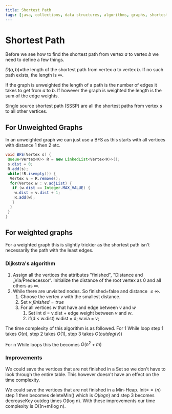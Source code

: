 ```yaml
---
title: Shortest Path
tags: [java, collections, data structures, algorithms, graphs, shortest path, breadth first search, dijkstra's algorithm]
---
```


# Shortest Path

Before we see how to find the shortest path from vertex $a$ to vertex $b$ we need to define a few things.

$D(a,b)=$the length of the shortest path from vertex $a$ to vertex $b$. If no such path exists, the length is $\infty$.

If the graph is unweighted the length of a path is the number of edges it takes to get from $a$ to $b$. If however the graph is weighted the length is the sum of the edge weights.

Single source shortest path (SSSP) are all the shortest paths from vertex $s$ to all other vertices.

## For Unweighted Graphs

In an unweighted graph we can just use a BFS as this starts with all vertices with distance 1 then 2 etc.

```java
void BFS(Vertex s) {
 Queue<Vertex<K>> R = new LinkedList<Vertex<K>>();
 s.dist = 0;
 R.add(s);
 while(!R.isempty()) {
  Vertex v = R.remove();
  for(Vertex w : v.adjList) {
   if (w.dist == Integer.MAX_VALUE) {
    w.dist = v.dist + 1;
    R.add(w);
   }
  }
 }
}
```

## For weighted graphs

For a weighted graph this is slightly trickier as the shortest path isn't necessarily the path with the least edges.

### Dijkstra's algorithm

1. Assign all the vertices the attributes "finished", "Distance and „Via/Predecessor“. Initialize the distance of the root vertex as 0 and all others as $\infty$.
2. While there are unvisited nodes. So finished=false and distance $\leq \infty$.
   1. Choose the vertex $v$ with the smallest distance.
   2. Set $v.finished = true$
   3. For all vertices $w$ that have and edge between $v$ and $w$
      1. Set int d = v.dist + edge weight between $v$ and $w$.
      2. if(d < w.dist) w.dist = d; w.via = v;

The time complexity of this algorithm is as followed. For 1 While loop step 1 takes $O(n)$, step 2 takes $O(1)$, step 3 takes $O(outdeg(v))$

For n While loops this the becomes $O(n^2 + m)$

### Improvements

We could save the vertices that are not finished in a Set so we don't have to look through the entire table. This however doesn't have an effect on the time complexity.

We could save the vertices that are not finished in a Min-Heap. Init=$=(n)$ step 1 then becomes deleteMin() which is $O(log n)$ and step 3 becomes decreaseKey outdeg times O(log n). With these improvements our time complexity is O((n+m)log n).
